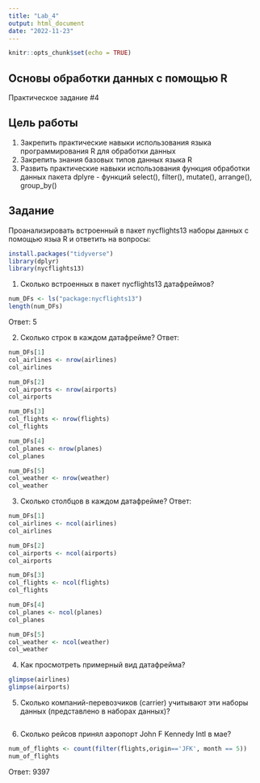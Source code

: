 ```yaml
---
title: "Lab_4"
output: html_document
date: "2022-11-23"
---
```


```r
knitr::opts_chunk$set(echo = TRUE)
```

## Основы обработки данных с помощью R
Практическое задание #4

## Цель работы
1. Закрепить практические навыки использования языка программирования R для обработки данных
2. Закрепить знания базовых типов данных языка R
3. Развить практические навыки использования функция обработки данных пакета dplyre - функций select(), filter(), mutate(), arrange(), group_by()

## Задание
Проанализировать встроенный в пакет nycflights13 наборы данных с помощью языа R и ответить на вопросы:

```r
install.packages("tidyverse")
library(dplyr)
library(nycflights13)
```


1) Сколько встроенных в пакет nycflights13 датафреймов?
```r
num_DFs <- ls("package:nycflights13")
length(num_DFs)
```
Ответ: 5

2) Сколько строк в каждом датафрейме?
Ответ:
```r
num_DFs[1]
col_airlines <- nrow(airlines)
col_airlines

num_DFs[2]
col_airports <- nrow(airports)
col_airports

num_DFs[3]
col_flights <- nrow(flights)
col_flights

num_DFs[4]
col_planes <- nrow(planes)
col_planes

num_DFs[5]
col_weather <- nrow(weather)
col_weather
```

3) Сколько столбцов в каждом датафрейме?
Ответ:
```r
num_DFs[1]
col_airlines <- ncol(airlines)
col_airlines

num_DFs[2]
col_airports <- ncol(airports)
col_airports

num_DFs[3]
col_flights <- ncol(flights)
col_flights

num_DFs[4]
col_planes <- ncol(planes)
col_planes

num_DFs[5]
col_weather <- ncol(weather)
col_weather
```

4) Как просмотреть примерный вид датафрейма?
```r
glimpse(airlines)
glimpse(airports)
```

5) Сколько компаний-перевозчиков (carrier) учитывают эти наборы данных (представлено в наборах данных)?
```r

```

6) Сколько рейсов принял аэропорт John F Kennedy Intl в мае?
```r
num_of_flights <- count(filter(flights,origin=='JFK', month == 5))
num_of_flights
```
Ответ: 9397





